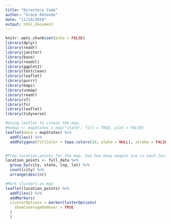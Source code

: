```yaml
---
title: "Directory Code"
author: "Grace Rotondo"
date: "11/14/2019"
output: html_document
---
```


```r
knitr::opts_chunk$set(echo = FALSE)
library(dplyr)
library(readr)
library(janitor)
library(base)
library(readxl)
library(ggplot2)
library(textclean)
library(leaflet)
library(purrr)
library(maps)
library(usmap)
library(readr)
library(sf)
library(fs)
library(leaflet)
library(tidyverse)
```


```r
#Using leaflet to create the map.
#mymap <- mapStates = map("state", fill = TRUE, plot = FALSE)
leaflet(data = mapStates) %>% 
  addTiles() %>%
  addPolygons(fillColor = topo.colors(10, alpha = NULL), stroke = FALSE)


#Prep location points for the map. See how many people are in each location.
location_points <- full_data %>% 
  group_by(city, state, lng, lat) %>% 
  count(city) %>% 
  arrange(desc(n))

#Mark clusters on map
leaflet(location_points) %>% 
  addTiles() %>% 
  addMarkers(
  clusterOptions = markerClusterOptions(
    showCoverageOnHover = TRUE
  )
  )
```


